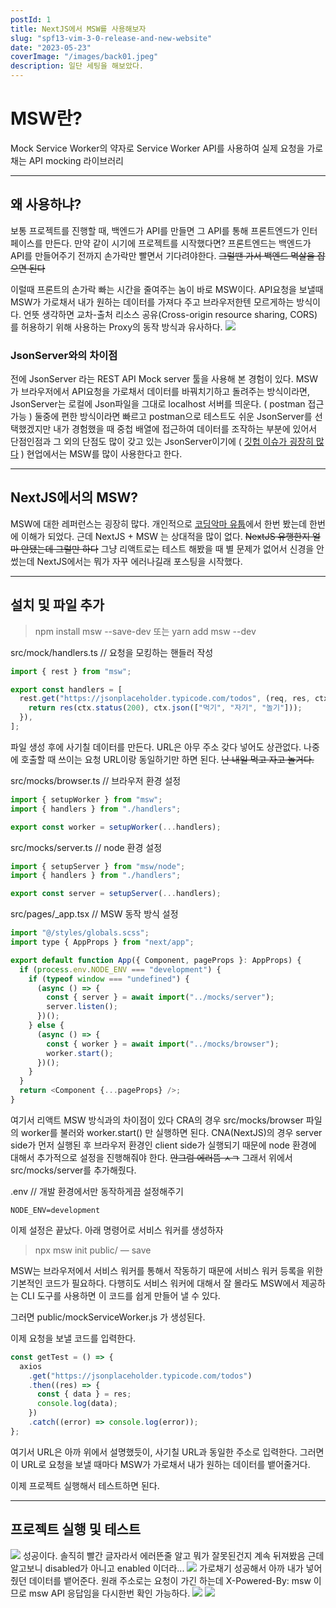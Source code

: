 ```yaml
---
postId: 1
title: NextJS에서 MSW를 사용해보자
slug: "spf13-vim-3-0-release-and-new-website"
date: "2023-05-23"
coverImage: "/images/back01.jpeg"
description: 일단 세팅을 해보았다.
---
```


# MSW란?

Mock Service Worker의 약자로 Service Worker API를 사용하여 실제 요청을 가로채는 API mocking 라이브러리

---

## 왜 사용하냐?

보통 프로젝트를 진행할 때, 백엔드가 API를 만들면 그 API를 통해 프론트엔드가 인터페이스를 만든다. 만약 같이 시기에 프로젝트를 시작했다면? 프론트엔드는 백엔드가 API를 만들어주기 전까지 손가락만 빨면서 기다려야한다.
~~그럴땐 가서 백엔드 멱살을 잡으면 된다~~

이럴때 프론트의 손가락 빠는 시간을 줄여주는 놈이 바로 MSW이다.
API요청을 보낼때 MSW가 가로채서 내가 원하는 데이터를 가져다 주고 브라우저한텐 모르게하는 방식이다.
언뜻 생각하면 교차-출처 리소스 공유(Cross-origin resource sharing, CORS)를 허용하기 위해 사용하는 Proxy의 동작 방식과 유사하다.
![](https://velog.velcdn.com/images/minsang9735/post/8da16515-8710-4aba-821c-ed85f37dd1fd/image.png)

### JsonServer와의 차이점

전에 JsonServer 라는 REST API Mock server 툴을 사용해 본 경험이 있다.
MSW가 브라우저에서 API요청을 가로채서 데이터를 바꿔치기하고 돌려주는 방식이라면, JsonServer는 로컬에 Json파일을 그대로 localhost 서버를 띄운다. ( postman 접근 가능 )
둘중에 편한 방식이라면 빠르고 postman으로 테스트도 쉬운 JsonServer를 선택했겠지만
내가 경험했을 때 중첩 배열에 접근하여 데이터를 조작하는 부분에 있어서 단점인점과 그 외의 단점도 많이 갖고 있는 JsonServer이기에 ( [깃헙 이슈가 굉장히 많다](https://github.com/typicode/json-server/issues) ) 현업에서는 MSW를 많이 사용한다고 한다.

---

## NextJS에서의 MSW?

MSW에 대한 레퍼런스는 굉장히 많다. 개인적으로 [코딩악마 유툽](https://youtu.be/iQGRPXs_1Qc)에서 한번 봤는데 한번에 이해가 되었다.
근데 NextJS + MSW 는 상대적을 많이 없다.
~~NextJS 유행한지 얼마 안됐는데 그럴만 하다~~
그냥 리액트로는 테스트 해봤을 때 별 문제가 없어서 신경을 안썼는데 NextJS에서는 뭐가 자꾸 에러나길래 포스팅을 시작했다.

---

## 설치 및 파일 추가

> npm install msw --save-dev
> 또는
> yarn add msw --dev

src/mock/handlers.ts // 요청을 모킹하는 핸들러 작성

```javascript
import { rest } from "msw";

export const handlers = [
  rest.get("https://jsonplaceholder.typicode.com/todos", (req, res, ctx) => {
    return res(ctx.status(200), ctx.json(["먹기", "자기", "놀기"]));
  }),
];
```

파일 생성 후에 사기칠 데이터를 만든다. URL은 아무 주소 갖다 넣어도 상관없다. 나중에 호출할 때 쓰이는 요청 URL이랑 동일하기만 하면 된다.
~~난 내일 먹고 자고 놀거다.~~

src/mocks/browser.ts // 브라우저 환경 설정

```javascript
import { setupWorker } from "msw";
import { handlers } from "./handlers";

export const worker = setupWorker(...handlers);
```

src/mocks/server.ts // node 환경 설정

```javascript
import { setupServer } from "msw/node";
import { handlers } from "./handlers";

export const server = setupServer(...handlers);
```

src/pages/\_app.tsx // MSW 동작 방식 설정

```javascript
import "@/styles/globals.scss";
import type { AppProps } from "next/app";

export default function App({ Component, pageProps }: AppProps) {
  if (process.env.NODE_ENV === "development") {
    if (typeof window === "undefined") {
      (async () => {
        const { server } = await import("../mocks/server");
        server.listen();
      })();
    } else {
      (async () => {
        const { worker } = await import("../mocks/browser");
        worker.start();
      })();
    }
  }
  return <Component {...pageProps} />;
}
```

여기서 리액트 MSW 방식과의 차이점이 있다
CRA의 경우 src/mocks/browser 파일의 worker를 불러와 worker.start() 만 실행하면 된다.
CNA(NextJS)의 경우 server side가 먼저 실행된 후 브라우저 환경인 client side가 실행되기 때문에 node 환경에 대해서 추가적으로 설정을 진행해줘야 한다. ~~안그럼 에러뜸 ㅅㄱ~~
그래서 위에서 src/mocks/server를 추가해줬다.

.env // 개발 환경에서만 동작하게끔 설정해주기

```
NODE_ENV=development
```

이제 설정은 끝났다.
아래 명령어로 서비스 워커를 생성하자

> npx msw init public/ — save

MSW는 브라우저에서 서비스 워커를 통해서 작동하기 때문에 서비스 워커 등록을 위한 기본적인 코드가 필요하다. 다행히도 서비스 워커에 대해서 잘 몰라도 MSW에서 제공하는 CLI 도구를 사용하면 이 코드를 쉽게 만들어 낼 수 있다.

그러면
public/mockServiceWorker.js 가 생성된다.

이제 요청을 보낼 코드를 입력한다.

```javascript
const getTest = () => {
  axios
    .get("https://jsonplaceholder.typicode.com/todos")
    .then((res) => {
      const { data } = res;
      console.log(data);
    })
    .catch((error) => console.log(error));
};
```

여기서 URL은 아까 위에서 설명했듯이, 사기칠 URL과 동일한 주소로 입력한다.
그러면 이 URL로 요청을 보낼 때마다 MSW가 가로채서 내가 원하는 데이터를 뱉어줄거다.

이제 프로젝트 실행해서 테스트하면 된다.

---

## 프로젝트 실행 및 테스트

![](https://velog.velcdn.com/images/minsang9735/post/8331c217-6a8e-4ab9-a782-17389e9cb6e0/image.png)
성공이다.
솔직히 빨간 글자라서 에러뜬줄 알고 뭐가 잘못된건지 계속 뒤져봤음
근데 알고보니 disabled가 아니고 enabled 이더라...
![](https://velog.velcdn.com/images/minsang9735/post/6afcc74c-ab00-4a19-85b9-9c652e4f3997/image.png)
가로채기 성공해서 아까 내가 넣어줬던 데이터를 뱉어준다.
원래 주소로는 요청이 가긴 하는데 X-Powered-By: msw 이므로 msw API 응답임을 다시한번 확인 가능하다.
![](https://velog.velcdn.com/images/minsang9735/post/73137940-85bd-4680-8c4b-a098efc876aa/image.png)
![](https://velog.velcdn.com/images/minsang9735/post/8d77a8c1-02e6-4407-af07-f88d513d67bf/image.png)
